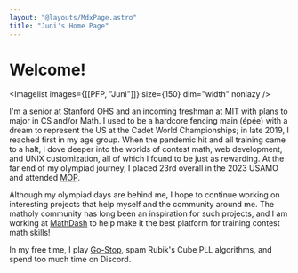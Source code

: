 ```yaml
---
layout: "@layouts/MdxPage.astro"
title: "Juni's Home Page"
---
```



# Welcome!


<Imagelist images={[[PFP, "Juni"]]} size={150} dim="width" nonlazy />

I'm a senior at Stanford OHS and an incoming freshman at MIT with plans to major
in CS and/or Math. I used to be a hardcore fencing main (épée) with a dream to
represent the US at the Cadet World Championships; in late 2019, I reached
first in my age group. When the pandemic hit and all training came to a halt, I
dove deeper into the worlds of contest math, web development, and UNIX
customization, all of which I found to be just as rewarding. At the far end of
my olympiad journey, I placed 23rd overall in the 2023 USAMO and attended
[MOP](/mop).

Although my olympiad days are behind me, I hope to continue working on
interesting projects that help myself and the community around me. The matholy
community has long been an inspiration for such projects, and I am
working at [MathDash](https://mathdash.live) to help make it the best platform
for training contest math skills!

In my free time, I play [Go-Stop](https://en.wikipedia.org/wiki/Go-Stop), spam
Rubik's Cube PLL algorithms, and spend too much time on Discord.
